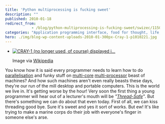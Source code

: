 ```yaml
---
title: 'Python multiprocessing is fucking sweet'
description: ""
published: 2010-01-18
redirect_from: 
            - /blog/python-multiprocessing-is-fucking-sweet/swizec/1150
categories: "Application programming interface, food for thought, life, Multi-core, Multiprocessing, Parallel computing, Process, Programming, Thread, Uncategorized"
hero: ./img/blog-wp-content-uploads-2010-01-300px-Cray-1-p1010221.jpg
---
```


-   [![CRAY-1 (no longer used, of course) displayed i...](./img/blog-wp-content-uploads-2010-01-300px-Cray-1-p1010221.jpg "CRAY-1 (no longer used, of course) displayed i...")](http://commons.wikipedia.org/wiki/Image:Cray-1-p1010221.jpg)

    Image via [Wikipedia](http://commons.wikipedia.org/wiki/Image:Cray-1-p1010221.jpg)

You know how it is said every programmer needs to learn how to do [parallelisation](http://en.wikipedia.org/wiki/Parallel_computing "Parallel computing") and funky stuff on [multi-core](http://en.wikipedia.org/wiki/Multi-core "Multi-core") [multi-processor](http://en.wikipedia.org/wiki/Multiprocessing "Multiprocessing") beast of machines? And how such machines aren't even really beasts these days, they're our run of the mill desktop and portable computers. This is the world we live in. It's getting worse by the hour! Very soon the first thing a young programmer will hear out of a lecturer's mouth will be _"[Thread-Safe](http://en.wikipedia.org/wiki/Thread_safety "Thread safety")"_. But there's something we can do about that even today. First of all, we can kiss threading good bye. Sure it's sweet and yes it sort of works. But ew! It's like trying to make a marine corps do their job with everyone's finger in someone else's arse.
